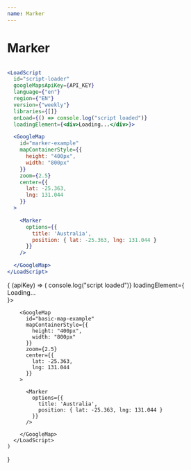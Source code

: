 ```yaml
---
name: Marker
---
```



# Marker

```jsx

<LoadScript
  id="script-loader"
  googleMapsApiKey={API_KEY}
  language={"en"}
  region={"EN"}
  version={"weekly"}
  libraries={[]}
  onLoad={() => console.log("script loaded")}
  loadingElement={<div>Loading...</div>}>

  <GoogleMap
    id="marker-example"
    mapContainerStyle={{
      height: "400px",
      width: "800px"
    }}
    zoom={2.5}
    center={{
      lat: -25.363,
      lng: 131.044
    }}
  >

    <Marker
      options={{
        title: 'Australia',
        position: { lat: -25.363, lng: 131.044 }
      }}
    />

  </GoogleMap>
</LoadScript>
```
<WithApiKey>
  {
    (apiKey) => (
      <LoadScript
        id="script-loader"
        googleMapsApiKey={apiKey}
        language={"en"}
        region={"EN"}
        version={"weekly"}
        libraries={[]}
        onLoad={() => console.log("script loaded")}
        loadingElement={<div>Loading...</div>}>

        <GoogleMap
          id="basic-map-example"
          mapContainerStyle={{
            height: "400px",
            width: "800px"
          }}
          zoom={2.5}
          center={{
            lat: -25.363,
            lng: 131.044
          }}
        >

          <Marker
            options={{
              title: 'Australia',
              position: { lat: -25.363, lng: 131.044 }
            }}
          />

        </GoogleMap>
      </LoadScript>
    )

}

</WithApiKey>
